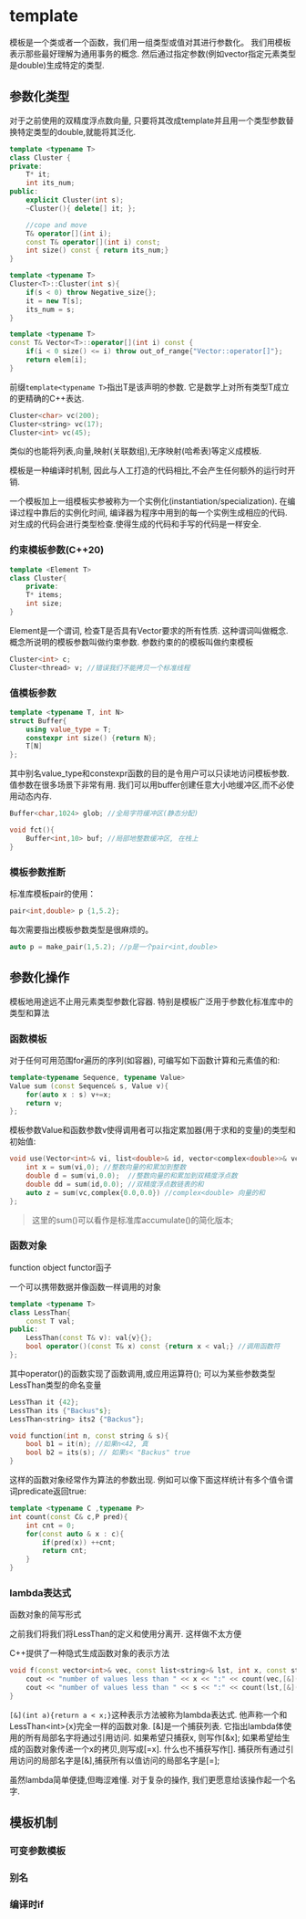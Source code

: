 # template


模板是一个类或者一个函数，我们用一组类型或值对其进行参数化。 我们用模板表示那些最好理解为通用事务的概念. 然后通过指定参数(例如vector指定元素类型是double)生成特定的类型.

## 参数化类型

对于之前使用的双精度浮点数向量, 只要将其改成template并且用一个类型参数替换特定类型的double,就能将其泛化.


```cpp
template <typename T>
class Cluster {
private:
    T* it;
    int its_num;
public:
    explicit Cluster(int s);
    ~Cluster(){ delete[] it; };

    //cope and move
    T& operator[](int i);
    const T& operator[](int i) const;
    int size() const { return its_num;}
}

template <typename T>
Cluster<T>::Cluster(int s){
    if(s < 0) throw Negative_size{};
    it = new T[s];
    its_num = s;
}

template <typename T>
const T& Vector<T>::operator[](int i) const {
    if(i < 0 size() <= i) throw out_of_range{"Vector::operator[]"};
    return elem[i];
}
```


前缀`template<typename T>`指出T是该声明的参数. 它是数学上对所有类型T成立的更精确的C++表达.

```cpp
Cluster<char> vc(200);
Cluster<string> vc(17);
Cluster<int> vc(45);
```

类似的也能将列表,向量,映射(关联数组),无序映射(哈希表)等定义成模板.

模板是一种编译时机制, 因此与人工打造的代码相比,不会产生任何额外的运行时开销.

一个模板加上一组模板实参被称为一个实例化(instantiation/specialization). 在编译过程中靠后的实例化时间, 编译器为程序中用到的每一个实例生成相应的代码. 对生成的代码会进行类型检查.使得生成的代码和手写的代码是一样安全.

### 约束模板参数(C++20)

```cpp
template <Element T>
class Cluster{
    private:
    T* items;
    int size;
}
```

Element是一个谓词, 检查T是否具有Vector要求的所有性质. 这种谓词叫做概念. 概念所说明的模板参数叫做约束参数. 参数约束的的模板叫做约束模板

```cpp
Cluster<int> c;
Cluster<thread> v; //错误我们不能拷贝一个标准线程
```

### 值模板参数

```cpp
template <typename T, int N>
struct Buffer{
    using value_type = T;
    constexpr int size() {return N};
    T[N]
};
```

其中别名value_type和constexpr函数的目的是令用户可以只读地访问模板参数.
值参数在很多场景下非常有用. 我们可以用buffer创建任意大小地缓冲区,而不必使用动态内存.

```cpp
Buffer<char,1024> glob; //全局字符缓冲区(静态分配)

void fct(){
    Buffer<int,10> buf; //局部地整数缓冲区, 在栈上
}
```



### 模板参数推断
标准库模板pair的使用：
```cpp
pair<int,double> p {1,5.2};
```
每次需要指出模板参数类型是很麻烦的。

```cpp
auto p = make_pair(1,5.2); //p是一个pair<int,double>
```


## 参数化操作

模板地用途远不止用元素类型参数化容器. 特别是模板广泛用于参数化标准库中的类型和算法

### 函数模板

对于任何可用范围for遍历的序列(如容器), 可编写如下函数计算和元素值的和:

```cpp
template<typename Sequence, typename Value>
Value sum (const Sequence& s, Value v){
    for(auto x : s) v+=x;
    return v;
};
```
模板参数Value和函数参数v使得调用者可以指定累加器(用于求和的变量)的类型和初始值:

```cpp
void use(Vector<int>& vi, list<double>& id, vector<complex<double>>& vc){
    int x = sum(vi,0); //整数向量的和累加到整数
    double d = sum(vi,0.0);  //整数向量的和累加到双精度浮点数
    double dd = sum(id,0.0); //双精度浮点数链表的和
    auto z = sum(vc,complex{0.0,0.0}) //complex<double> 向量的和
};
```
> 这里的sum()可以看作是标准库accumulate()的简化版本;



### 函数对象

<Tag>function object</Tag>
<Tag>functor函子</Tag>


一个可以携带数据并像函数一样调用的对象

```cpp
template <typename T>
class LessThan{
    const T val;
public:
    LessThan(const T& v): val{v}{};
    bool operator()(const T& x) const {return x < val;} //调用函数符
};
```

其中operator()的函数实现了函数调用,或应用运算符();
可以为某些参数类型LessThan类型的命名变量

```cpp
LessThan it {42};
LessThan its {"Backus"s};
LessThan<string> its2 {"Backus"};

void function(int n, const string & s){
    bool b1 = it(n); //如果n<42, 真
    bool b2 = its(s); // 如果s< "Backus" true
}
```

这样的函数对象经常作为算法的参数出现. 例如可以像下面这样统计有多个值令谓词predicate返回true:

```cpp
template <typename C ,typename P>
int count(const C& c,P pred){
    int cnt = 0;
    for(const auto & x : c){
        if(pred(x)) ++cnt;
        return cnt;
    }
}
```



### lambda表达式

函数对象的简写形式

之前我们将我们将LessThan的定义和使用分离开. 这样做不太方便

C++提供了一种隐式生成函数对象的表示方法

```cpp
void f(const vector<int>& vec, const list<string>& lst, int x, const string & s){
    cout << "number of values less than " << x << ":" << count(vec,[&](int a){return a < x;}) << endl;
    cout << "number of values less than " << s << ":" << count(lst,[&](const string & a){return a < s;}) << endl;
}
```

`[&](int a){return a < x;}`这种表示方法被称为lambda表达式. 他声称一个和LessThan\<int>{x}完全一样的函数对象.
[&]是一个捕获列表. 它指出lambda体使用的所有局部名字将通过引用访问. 如果希望只捕获x, 则写作[&x]; 如果希望给生成的函数对象传递一个x的拷贝,则写成[=x]. 什么也不捕获写作[]. 捕获所有通过引用访问的局部名字是[&],捕获所有以值访问的局部名字是[=];

虽然lambda简单便捷,但晦涩难懂. 对于复杂的操作, 我们更愿意给该操作起一个名字.



## 模板机制

### 可变参数模板

### 别名

### 编译时if